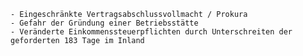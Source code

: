    - Eingeschränkte Vertragsabschlussvollmacht / Prokura
    - Gefahr der Gründung einer Betriebsstätte
    - Veränderte Einkommenssteuerpflichten durch Unterschreiten der geforderten 183 Tage im Inland
